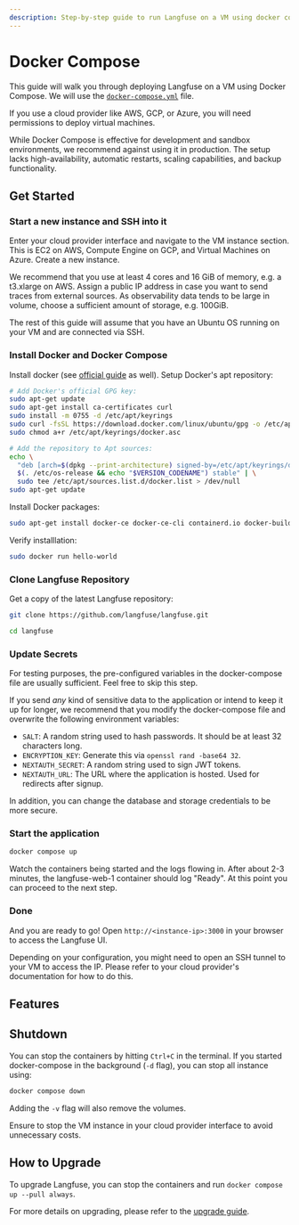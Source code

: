 ```yaml
---
description: Step-by-step guide to run Langfuse on a VM using docker compose.
---
```


# Docker Compose

This guide will walk you through deploying Langfuse on a VM using Docker Compose.
We will use the [`docker-compose.yml`](https://github.com/langfuse/langfuse/blob/main/docker-compose.yml) file.

If you use a cloud provider like AWS, GCP, or Azure, you will need permissions to deploy virtual machines.

While Docker Compose is effective for development and sandbox environments, we recommend against using it in production.
The setup lacks high-availability, automatic restarts, scaling capabilities, and backup functionality.

## Get Started

<Steps>

### Start a new instance and SSH into it

Enter your cloud provider interface and navigate to the VM instance section.
This is EC2 on AWS, Compute Engine on GCP, and Virtual Machines on Azure.
Create a new instance.

We recommend that you use at least 4 cores and 16 GiB of memory, e.g. a t3.xlarge on AWS.
Assign a public IP address in case you want to send traces from external sources.
As observability data tends to be large in volume, choose a sufficient amount of storage, e.g. 100GiB.

The rest of this guide will assume that you have an Ubuntu OS running on your VM and are connected via SSH.

### Install Docker and Docker Compose

Install docker (see [official guide](https://docs.docker.com/engine/install/ubuntu/) as well). Setup Docker's apt repository:

```bash
# Add Docker's official GPG key:
sudo apt-get update
sudo apt-get install ca-certificates curl
sudo install -m 0755 -d /etc/apt/keyrings
sudo curl -fsSL https://download.docker.com/linux/ubuntu/gpg -o /etc/apt/keyrings/docker.asc
sudo chmod a+r /etc/apt/keyrings/docker.asc

# Add the repository to Apt sources:
echo \
  "deb [arch=$(dpkg --print-architecture) signed-by=/etc/apt/keyrings/docker.asc] https://download.docker.com/linux/ubuntu \
  $(. /etc/os-release && echo "$VERSION_CODENAME") stable" | \
  sudo tee /etc/apt/sources.list.d/docker.list > /dev/null
sudo apt-get update
```

Install Docker packages:

```bash
sudo apt-get install docker-ce docker-ce-cli containerd.io docker-buildx-plugin docker-compose-plugin
```

Verify installlation:

```bash
sudo docker run hello-world
```

### Clone Langfuse Repository

Get a copy of the latest Langfuse repository:

```bash
git clone https://github.com/langfuse/langfuse.git

cd langfuse
```

### Update Secrets

For testing purposes, the pre-configured variables in the docker-compose file are usually sufficient. Feel free to skip this step.

If you send _any_ kind of sensitive data to the application or intend to keep it up for longer, we recommend that you modify the docker-compose file and overwrite the following environment variables:

- `SALT`: A random string used to hash passwords. It should be at least 32 characters long.
- `ENCRYPTION_KEY`: Generate this via `openssl rand -base64 32`.
- `NEXTAUTH_SECRET`: A random string used to sign JWT tokens.
- `NEXTAUTH_URL`: The URL where the application is hosted. Used for redirects after signup.

In addition, you can change the database and storage credentials to be more secure.

### Start the application

```bash
docker compose up
```

Watch the containers being started and the logs flowing in.
After about 2-3 minutes, the langfuse-web-1 container should log "Ready".
At this point you can proceed to the next step.

### Done

And you are ready to go! Open `http://<instance-ip>:3000` in your browser to access the Langfuse UI.

Depending on your configuration, you might need to open an SSH tunnel to your VM to access the IP. Please refer to your cloud provider's documentation for how to do this.

</Steps>

## Features


<SelfHostFeatures />

## Shutdown

You can stop the containers by hitting `Ctrl+C` in the terminal.
If you started docker-compose in the background (`-d` flag), you can stop all instance using:

```bash
docker compose down
```

Adding the `-v` flag will also remove the volumes.

Ensure to stop the VM instance in your cloud provider interface to avoid unnecessary costs.

## How to Upgrade

To upgrade Langfuse, you can stop the containers and run `docker compose up --pull always`.

For more details on upgrading, please refer to the [upgrade guide](/self-hosting/upgrade).

